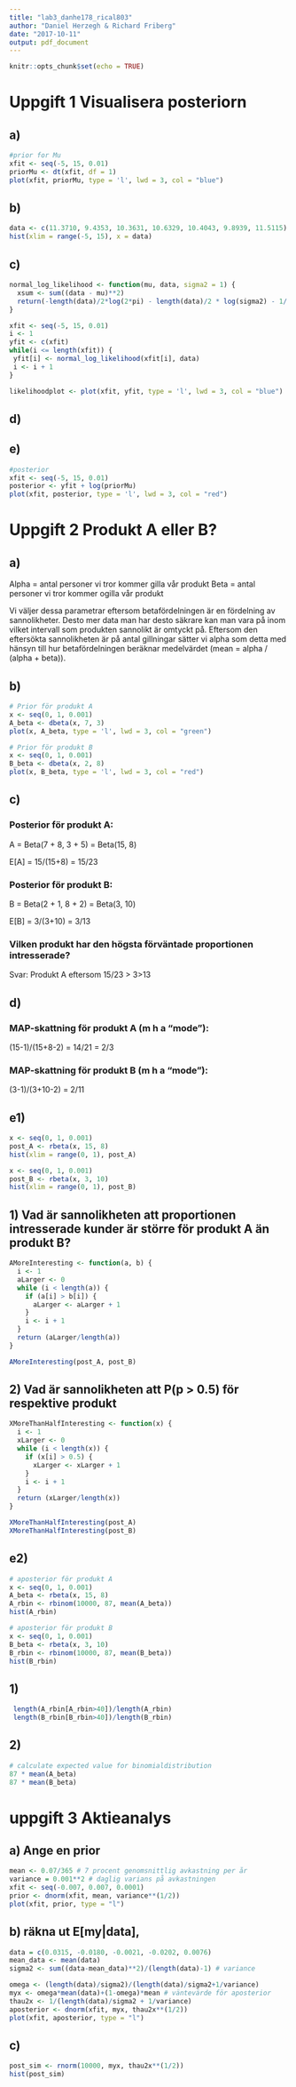 ```yaml
---
title: "lab3_danhe178_rical803"
author: "Daniel Herzegh & Richard Friberg"
date: "2017-10-11"
output: pdf_document
---
```


```r
knitr::opts_chunk$set(echo = TRUE)
```

# Uppgift 1 Visualisera posteriorn

## a)
```r

#prior for Mu
xfit <- seq(-5, 15, 0.01)
priorMu <- dt(xfit, df = 1)
plot(xfit, priorMu, type = 'l', lwd = 3, col = "blue")
```

## b)
```r

data <- c(11.3710, 9.4353, 10.3631, 10.6329, 10.4043, 9.8939, 11.5115)
hist(xlim = range(-5, 15), x = data)

```

## c)
```r
normal_log_likelihood <- function(mu, data, sigma2 = 1) {
  xsum <- sum((data - mu)**2)
  return(-length(data)/2*log(2*pi) - length(data)/2 * log(sigma2) - 1/(2 * sigma2) * xsum)
}

xfit <- seq(-5, 15, 0.01)
i <- 1
yfit <- c(xfit)
while(i <= length(xfit)) {
 yfit[i] <- normal_log_likelihood(xfit[i], data)
 i <- i + 1
}

likelihoodplot <- plot(xfit, yfit, type = 'l', lwd = 3, col = "blue")
```

## d) 


## e)
```r
#posterior
xfit <- seq(-5, 15, 0.01)
posterior <- yfit + log(priorMu)
plot(xfit, posterior, type = 'l', lwd = 3, col = "red")

```


# Uppgift 2 Produkt A eller B?

## a)
Alpha = antal personer vi tror kommer gilla vår produkt 
Beta = antal personer vi tror kommer ogilla vår produkt 

Vi väljer dessa parametrar eftersom betafördelningen är en fördelning av sannolikheter. Desto mer data man har desto säkrare kan man vara på inom vilket intervall som produkten sannolikt är omtyckt på. Eftersom den eftersökta sannolikheten är på antal gillningar sätter vi alpha som detta med hänsyn till hur betafördelningen beräknar medelvärdet (mean = alpha / (alpha + beta)).

## b)
```r
# Prior för produkt A
x <- seq(0, 1, 0.001)
A_beta <- dbeta(x, 7, 3)
plot(x, A_beta, type = 'l', lwd = 3, col = "green")
```

```r
# Prior för produkt B
x <- seq(0, 1, 0.001)
B_beta <- dbeta(x, 2, 8)
plot(x, B_beta, type = 'l', lwd = 3, col = "red")
```

## c)
### Posterior för produkt A:
A = Beta(7 + 8, 3 + 5) = Beta(15, 8)

E[A] = 15/(15+8) = 15/23

### Posterior för produkt B:
B = Beta(2 + 1, 8 + 2) = Beta(3, 10)

E[B] = 3/(3+10) = 3/13

### Vilken produkt har den högsta förväntade proportionen intresserade?

Svar: Produkt A eftersom 15/23 > 3>13


## d)
### MAP-skattning för produkt A (m h a "mode"):
(15-1)/(15+8-2) = 14/21 = 2/3

### MAP-skattning för produkt B (m h a "mode"):
(3-1)/(3+10-2) = 2/11


## e1)

```r
x <- seq(0, 1, 0.001)
post_A <- rbeta(x, 15, 8)
hist(xlim = range(0, 1), post_A)
```

```r
x <- seq(0, 1, 0.001)
post_B <- rbeta(x, 3, 10)
hist(xlim = range(0, 1), post_B)
```

## 1) Vad är sannolikheten att proportionen intresserade kunder är större för produkt A än produkt B?
```r
AMoreInteresting <- function(a, b) {
  i <- 1
  aLarger <- 0
  while (i < length(a)) {
    if (a[i] > b[i]) {
      aLarger <- aLarger + 1
    }
    i <- i + 1
  }
  return (aLarger/length(a))
}

AMoreInteresting(post_A, post_B)
```

## 2) Vad är sannolikheten att P(p > 0.5) för respektive produkt
```r
XMoreThanHalfInteresting <- function(x) {
  i <- 1
  xLarger <- 0
  while (i < length(x)) {
    if (x[i] > 0.5) {
      xLarger <- xLarger + 1
    }
    i <- i + 1
  }
  return (xLarger/length(x))
}

XMoreThanHalfInteresting(post_A)
XMoreThanHalfInteresting(post_B)
```


## e2)

```r
# aposterior för produkt A
x <- seq(0, 1, 0.001)
A_beta <- rbeta(x, 15, 8)
A_rbin <- rbinom(10000, 87, mean(A_beta))
hist(A_rbin)
```

```r
# aposterior för produkt B
x <- seq(0, 1, 0.001)
B_beta <- rbeta(x, 3, 10)
B_rbin <- rbinom(10000, 87, mean(B_beta))
hist(B_rbin)

```

## 1)

```r
 length(A_rbin[A_rbin>40])/length(A_rbin)
 length(B_rbin[B_rbin>40])/length(B_rbin)
```
## 2)
```r
# calculate expected value for binomialdistribution
87 * mean(A_beta)
87 * mean(B_beta)
```


# uppgift 3 Aktieanalys

## a) Ange en prior
```r
mean <- 0.07/365 # 7 procent genomsnittlig avkastning per år
variance = 0.001**2 # daglig varians på avkastningen
xfit <- seq(-0.007, 0.007, 0.0001)
prior <- dnorm(xfit, mean, variance**(1/2))
plot(xfit, prior, type = "l")
```

## b) räkna ut E[my|data],
```r
data = c(0.0315, -0.0180, -0.0021, -0.0202, 0.0076)
mean_data <- mean(data)
sigma2 <- sum((data-mean_data)**2)/(length(data)-1) # variance

omega <- (length(data)/sigma2)/(length(data)/sigma2+1/variance)
myx <- omega*mean(data)+(1-omega)*mean # väntevärde för aposterior
thau2x <- 1/(length(data)/sigma2 + 1/variance)
aposterior <- dnorm(xfit, myx, thau2x**(1/2))
plot(xfit, aposterior, type = "l")

```

## c)
```r
post_sim <- rnorm(10000, myx, thau2x**(1/2))
hist(post_sim)

```





